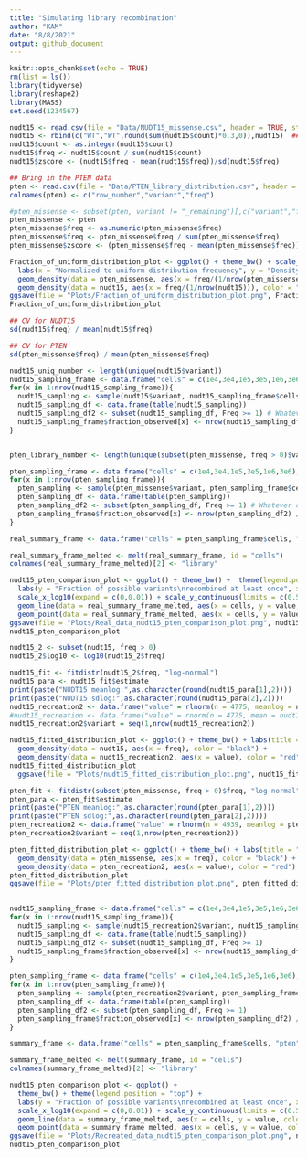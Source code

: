 ```yaml
---
title: "Simulating library recombination"
author: "KAM"
date: "8/8/2021"
output: github_document
---
```


```r
knitr::opts_chunk$set(echo = TRUE)
rm(list = ls())
library(tidyverse)
library(reshape2)
library(MASS)
set.seed(1234567)
```

```r
nudt15 <- read.csv(file = "Data/NUDT15_missense.csv", header = TRUE, stringsAsFactors = FALSE)
nudt15 <- rbind(c("WT","WT",round(sum(nudt15$count)*0.3,0)),nudt15)  ## Because there were about 25% WTs
nudt15$count <- as.integer(nudt15$count)
nudt15$freq <- nudt15$count / sum(nudt15$count)
nudt15$zscore <- (nudt15$freq - mean(nudt15$freq))/sd(nudt15$freq)

## Bring in the PTEN data
pten <- read.csv(file = "Data/PTEN_library_distribution.csv", header = TRUE, stringsAsFactors = TRUE)
colnames(pten) <- c("row_number","variant","freq")

#pten_missense <- subset(pten, variant != "_remaining")[,c("variant","freq")]
pten_missense <- pten
pten_missense$freq <- as.numeric(pten_missense$freq)
pten_missense$freq <- pten_missense$freq / sum(pten_missense$freq)
pten_missense$zscore <- (pten_missense$freq - mean(pten_missense$freq))/sd(pten_missense$freq)

Fraction_of_uniform_distribution_plot <- ggplot() + theme_bw() + scale_x_log10() +
  labs(x = "Normalized to uniform distribution frequency", y = "Density", title = "Black is PTEN, red is NUDT15") +
  geom_density(data = pten_missense, aes(x = freq/(1/nrow(pten_missense)))) + 
  geom_density(data = nudt15, aes(x = freq/(1/nrow(nudt15))), color = "red") 
ggsave(file = "Plots/Fraction_of_uniform_distribution_plot.png", Fraction_of_uniform_distribution_plot, height = 3, width = 4)
Fraction_of_uniform_distribution_plot

## CV for NUDT15
sd(nudt15$freq) / mean(nudt15$freq)

## CV for PTEN
sd(pten_missense$freq) / mean(pten_missense$freq)
```

```r
nudt15_uniq_number <- length(unique(nudt15$variant))
nudt15_sampling_frame <- data.frame("cells" = c(1e4,3e4,1e5,3e5,1e6,3e6), "fraction_observed" = 0)
for(x in 1:nrow(nudt15_sampling_frame)){
  nudt15_sampling <- sample(nudt15$variant, nudt15_sampling_frame$cells[x], prob = nudt15$freq, replace = T)
  nudt15_sampling_df <- data.frame(table(nudt15_sampling))
  nudt15_sampling_df2 <- subset(nudt15_sampling_df, Freq >= 1) # Whatever cutoff you want to use
  nudt15_sampling_frame$fraction_observed[x] <- nrow(nudt15_sampling_df2) / nudt15_uniq_number
}


pten_library_number <- length(unique(subset(pten_missense, freq > 0)$variant))

pten_sampling_frame <- data.frame("cells" = c(1e4,3e4,1e5,3e5,1e6,3e6), "fraction_observed" = 0)
for(x in 1:nrow(pten_sampling_frame)){
  pten_sampling <- sample(pten_missense$variant, pten_sampling_frame$cells[x], prob = pten_missense$freq, replace = T)
  pten_sampling_df <- data.frame(table(pten_sampling))
  pten_sampling_df2 <- subset(pten_sampling_df, Freq >= 1) # Whatever cutoff you want to use
  pten_sampling_frame$fraction_observed[x] <- nrow(pten_sampling_df2) / pten_library_number
}

real_summary_frame <- data.frame("cells" = pten_sampling_frame$cells, "pten" = pten_sampling_frame$fraction_observed, "nudt15" = nudt15_sampling_frame$fraction_observed)

real_summary_frame_melted <- melt(real_summary_frame, id = "cells")
colnames(real_summary_frame_melted)[2] <- "library"

nudt15_pten_comparison_plot <- ggplot() + theme_bw() +  theme(legend.position = "top") +
  labs(y = "Fraction of possible variants\nrecombined at least once", x = "Number of cells recombined") +
  scale_x_log10(expand = c(0,0.01)) + scale_y_continuous(limits = c(0.5,1), expand = c(0,0.01)) + scale_colour_manual(values = c("black", "red")) +
  geom_line(data = real_summary_frame_melted, aes(x = cells, y = value, color = library)) +
  geom_point(data = real_summary_frame_melted, aes(x = cells, y = value, color = library))
ggsave(file = "Plots/Real_data_nudt15_pten_comparison_plot.png", nudt15_pten_comparison_plot, height = 3, width = 4)
nudt15_pten_comparison_plot
```

```r
nudt15_2 <- subset(nudt15, freq > 0)
nudt15_2$log10 <- log10(nudt15_2$freq)

nudt15_fit <- fitdistr(nudt15_2$freq, "log-normal")
nudt15_para <- nudt15_fit$estimate
print(paste("NUDT15 meanlog:",as.character(round(nudt15_para[1],2))))
print(paste("NUDT15 sdlog:",as.character(round(nudt15_para[2],2))))
nudt15_recreation2 <- data.frame("value" = rlnorm(n = 4775, meanlog = nudt15_para[1], sdlog = nudt15_para[2]))
#nudt15_recreation <- data.frame("value" = rnorm(n = 4775, mean = nudt15_para[1], sd = nudt15_para[2]))
nudt15_recreation2$variant = seq(1,nrow(nudt15_recreation2))

nudt15_fitted_distribution_plot <- ggplot() + theme_bw() + labs(title = "NUDT15: Black in real, Red is recreated") + scale_x_log10() +
  geom_density(data = nudt15, aes(x = freq), color = "black") +
  geom_density(data = nudt15_recreation2, aes(x = value), color = "red")
nudt15_fitted_distribution_plot
  ggsave(file = "Plots/nudt15_fitted_distribution_plot.png", nudt15_fitted_distribution_plot, height = 3, width = 4)

pten_fit <- fitdistr(subset(pten_missense, freq > 0)$freq, "log-normal")
pten_para <- pten_fit$estimate
print(paste("PTEN meanlog:",as.character(round(pten_para[1],2))))
print(paste("PTEN sdlog:",as.character(round(pten_para[2],2))))
pten_recreation2 <- data.frame("value" = rlnorm(n = 4939, meanlog = pten_para[1], sdlog = pten_para[2]))
pten_recreation2$variant = seq(1,nrow(pten_recreation2))

pten_fitted_distribution_plot <- ggplot() + theme_bw() + labs(title = "PTEN: Black in real, Red is recreated") + scale_x_log10() +
  geom_density(data = pten_missense, aes(x = freq), color = "black") +
  geom_density(data = pten_recreation2, aes(x = value), color = "red")
pten_fitted_distribution_plot
ggsave(file = "Plots/pten_fitted_distribution_plot.png", pten_fitted_distribution_plot, height = 3, width = 4)
  
```

```r
nudt15_sampling_frame <- data.frame("cells" = c(1e4,3e4,1e5,3e5,1e6,3e6), "fraction_observed" = 0)
for(x in 1:nrow(nudt15_sampling_frame)){
  nudt15_sampling <- sample(nudt15_recreation2$variant, nudt15_sampling_frame$cells[x], prob = nudt15_recreation2$value, replace = T)
  nudt15_sampling_df <- data.frame(table(nudt15_sampling))
  nudt15_sampling_df2 <- subset(nudt15_sampling_df, Freq >= 1)
  nudt15_sampling_frame$fraction_observed[x] <- nrow(nudt15_sampling_df2) / nrow(nudt15_recreation2)
}

pten_sampling_frame <- data.frame("cells" = c(1e4,3e4,1e5,3e5,1e6,3e6), "fraction_observed" = 0)
for(x in 1:nrow(pten_sampling_frame)){
  pten_sampling <- sample(pten_recreation2$variant, pten_sampling_frame$cells[x], prob = pten_recreation2$value, replace = T)
  pten_sampling_df <- data.frame(table(pten_sampling))
  pten_sampling_df2 <- subset(pten_sampling_df, Freq >= 1)
  pten_sampling_frame$fraction_observed[x] <- nrow(pten_sampling_df2) / nrow(pten_recreation2)
}

summary_frame <- data.frame("cells" = pten_sampling_frame$cells, "pten" = pten_sampling_frame$fraction_observed, "nudt15" = nudt15_sampling_frame$fraction_observed)

summary_frame_melted <- melt(summary_frame, id = "cells")
colnames(summary_frame_melted)[2] <- "library"

nudt15_pten_comparison_plot <- ggplot() + 
  theme_bw() + theme(legend.position = "top") +
  labs(y = "Fraction of possible variants\nrecombined at least once", x = "Number of cells recombined") + 
  scale_x_log10(expand = c(0,0.01)) + scale_y_continuous(limits = c(0.5,1), expand = c(0,0.01)) + scale_colour_manual(values = c("black", "red")) +
  geom_line(data = summary_frame_melted, aes(x = cells, y = value, color = library)) +
  geom_point(data = summary_frame_melted, aes(x = cells, y = value, color = library))
ggsave(file = "Plots/Recreated_data_nudt15_pten_comparison_plot.png", nudt15_pten_comparison_plot, height = 3, width = 4)
nudt15_pten_comparison_plot
```

